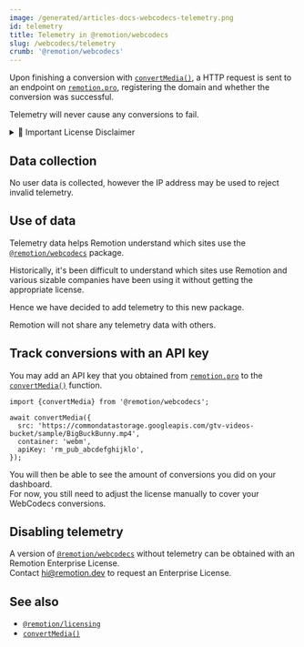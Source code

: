 ```yaml
---
image: /generated/articles-docs-webcodecs-telemetry.png
id: telemetry
title: Telemetry in @remotion/webcodecs
slug: /webcodecs/telemetry
crumb: '@remotion/webcodecs'
---
```


Upon finishing a conversion with [`convertMedia()`](/docs/webcodecs/convert-media), a HTTP request is sent to an endpoint on [`remotion.pro`](https://remotion.pro), registering the domain and whether the conversion was successful.

Telemetry will never cause any conversions to fail.


<details>
  <summary>💼 Important License Disclaimer</summary>
  <LicenseDisclaimer />
</details>

## Data collection

No user data is collected, however the IP address may be used to reject invalid telemetry.

## Use of data

Telemetry data helps Remotion understand which sites use the [`@remotion/webcodecs`](/docs/webcodecs) package.

Historically, it's been difficult to understand which sites use Remotion and various sizable companies have been using it without getting the appropriate license.

Hence we have decided to add telemetry to this new package.

Remotion will not share any telemetry data with others.

## Track conversions with an API key

You may add an API key that you obtained from [`remotion.pro`](https://remotion.pro) to the [`convertMedia()`](/docs/webcodecs/convert-media) function.

```tsx twoslash title="Adding an API key"
import {convertMedia} from '@remotion/webcodecs';

await convertMedia({
  src: 'https://commondatastorage.googleapis.com/gtv-videos-bucket/sample/BigBuckBunny.mp4',
  container: 'webm',
  apiKey: 'rm_pub_abcdefghijklo',
});
```

You will then be able to see the amount of conversions you did on your dashboard.  
For now, you still need to adjust the license manually to cover your WebCodecs conversions.

## Disabling telemetry

A version of [`@remotion/webcodecs`](/docs/webcodecs) without telemetry can be obtained with an Remotion Enterprise License.  
Contact hi@remotion.dev to request an Enterprise License.

## See also

- [`@remotion/licensing`](/docs/licensing)
- [`convertMedia()`](/docs/webcodecs/convert-media)
